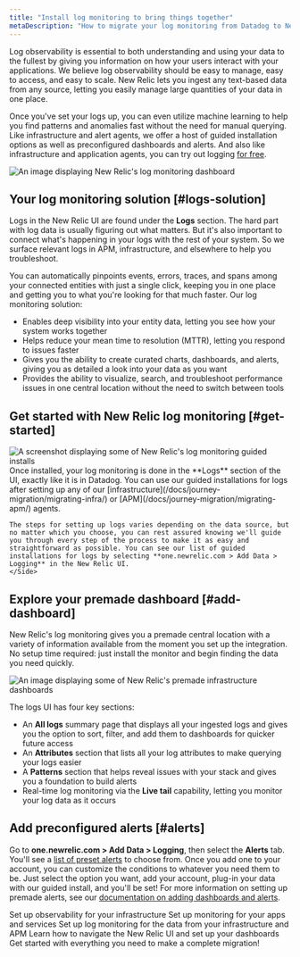 ```yaml
---
title: "Install log monitoring to bring things together"
metaDescription: "How to migrate your log monitoring from Datadog to New Relic."
---
```






Log observability is essential to both understanding and using your data to the fullest by giving you information on how your users interact with your applications. We believe log observability should be easy to manage, easy to access, and easy to scale. New Relic lets you ingest any text-based data from any source, letting you easily manage large quantities of your data in one place. 

Once you've set your logs up, you can even utilize machine learning to help you find patterns and anomalies fast without the need for manual querying. Like infrastructure and alert agents, we offer a host of guided installation options as well as preconfigured dashboards and alerts. And also like infrastructure and application agents, you can try out logging [for free](https://newrelic.com/signup).

<img
    title="log-dashboard"
    alt="An image displaying New Relic's log monitoring dashboard"
    src={journeyLogsDash}
/>

## Your log monitoring solution [#logs-solution]

Logs in the New Relic UI are found under the **Logs** section. The hard part with log data is usually figuring out what matters. But it's also important to connect what's happening in your logs with the rest of your system. So we surface relevant logs in APM, infrastructure, and elsewhere to help you troubleshoot.

You can automatically pinpoints events, errors, traces, and spans among your connected entities with just a single click, keeping you in one place and getting you to what you're looking for that much faster. Our log monitoring solution:

* Enables deep visibility into your entity data, letting you see how your system works together
* Helps reduce your mean time to resolution (MTTR), letting you respond to issues faster
* Gives you the ability to create curated charts, dashboards, and alerts, giving you as detailed a look into your data as you want
* Provides the ability to visualize, search, and troubleshoot performance issues in one central location without the need to switch between tools

## Get started with New Relic log monitoring [#get-started]

<SideBySide>
    <Side>
<img
    title="Log monitoring installations"
    alt="A screenshot displaying some of New Relic's log monitoring guided installs"
    src={journeyLogInstall}
/>
    </Side>
    <Side>
    Once installed, your log monitoring is done in the **Logs** section of the UI, exactly like it is in Datadog. You can use our guided installations for logs after setting up any of our [infrastructure](/docs/journey-migration/migrating-infra/) or [APM](/docs/journey-migration/migrating-apm/) agents. 
    
    The steps for setting up logs varies depending on the data source, but no matter which you choose, you can rest assured knowing we'll guide you through every step of the process to make it as easy and straightforward as possible. You can see our list of guided installations for logs by selecting **one.newrelic.com > Add Data > Logging** in the New Relic UI.
    </Side>
</SideBySide>


## Explore your premade dashboard [#add-dashboard]

New Relic's log monitoring gives you a premade central location with a variety of information available from the moment you set up the integration. No setup time required: just install the monitor and begin finding the data you need quickly.

<img
    title="Premade dashboards"
    alt="An image displaying some of New Relic's premade infrastructure dashboards"
    src={journeyLogsDash2}
/>

The logs UI has four key sections:
* An **All logs** summary page that displays all your ingested logs and gives you the option to sort, filter, and add them to dashboards for quicker future access
* An **Attributes** section that lists all your log attributes to make querying your logs easier
* A **Patterns** section that helps reveal issues with your stack and gives you a foundation to build alerts
* Real-time log monitoring via the **Live tail** capability, letting you monitor your log data as it occurs

## Add preconfigured alerts [#alerts]

Go to **one.newrelic.com > Add Data > Logging**, then select the **Alerts** tab. You'll see a [list of preset alerts](https://one.newrelic.com/marketplace?state=b2e946fc-c4f8-a1ad-c40a-c63f2bbc55ff) to choose from. Once you add one to your account, you can customize the conditions to whatever you need them to be. Just select the option you want, add your account, plug-in your data with our guided install, and you'll be set! For more information on setting up premade alerts, see our [documentation on adding dashboards and alerts](/docs/journey-migration/migrating-dashboards/).

<DocTiles numbered>
  <DocTile title='Install infrastructure agents' path="/docs/journey-migration/migrating-infra/">Set up observability for your infrastructure</DocTile>
  <DocTile title='Install APM agents' path="/docs/journey-migration/migrating-apm/">Set up monitoring for your apps and services </DocTile>
</DocTiles>

<DocTiles>
  <DocTile title='Monitor your logs' number='3' path="/docs/journey-migration/migrating-logs/" label={{text: "You are here", color: "orange"}}>Set up log monitoring for the data from your infrastructure and APM</DocTile>
  <DocTile title='Create dashboards' number='4' path="/docs/journey-migration/migrating-dashboards/">Learn how to navigate the New Relic UI and set up your dashboards</DocTile>
  <DocTile title='Making the switch' number='5' path="/docs/journey-migration/making-the-switch/"> Get started with everything you need to make a complete migration!</DocTile>
</DocTiles>